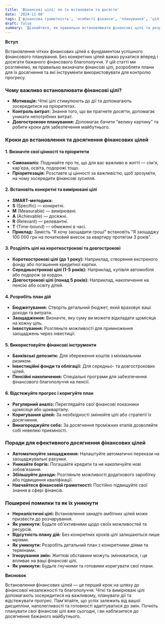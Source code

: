 ```yaml
---
title: 'Фінансові цілі: як їх встановити та досягти'
date: '2024-11-08'
tags: ['фінансова грамотність', 'особисті фінанси', 'планування', 'цілі']
draft: false
summary: 'Дізнайтеся, як правильно встановлювати фінансові цілі та розробляти стратегії для їх досягнення. Практичні поради для українців щодо ефективного фінансового планування.'
---
```


**Вступ**

Встановлення чітких фінансових цілей є фундаментом успішного фінансового планування. Без конкретних цілей важко рухатися вперед і досягати бажаного фінансового благополуччя. У цій статті ми розглянемо, як правильно визначати фінансові цілі, розробляти плани для їх досягнення та які інструменти використовувати для контролю прогресу.

### Чому важливо встановлювати фінансові цілі?

- **Мотивація:** Чіткі цілі стимулюють до дії та допомагають зосередитися на пріоритетах.
- **Контроль витрат:** Знання того, що ви прагнете досягти, допомагає уникати непотрібних витрат.
- **Довгострокове планування:** Допомагає бачити "велику картину" та робити кроки для забезпечення майбутнього.

### Кроки до встановлення та досягнення фінансових цілей

#### 1. Визначте свої цінності та пріоритети

- **Самоаналіз:** Подумайте про те, що для вас важливо в житті — сім'я, кар'єра, освіта, подорожі тощо.
- **Пріоритезація:** Розставте ці цінності за важливістю, щоб зрозуміти, на чому зосередити фінансові зусилля.

#### 2. Встановіть конкретні та вимірювані цілі

- **SMART-методика:**
- **S** (Specific) — конкретні.
- **M** (Measurable) — вимірювані.
- **A** (Achievable) — досяжні.
- **R** (Relevant) — релевантні.
- **T** (Time-bound) — обмежені в часі.
- **Приклад:** Замість "Я хочу заощадити гроші" встановіть "Я заощаджу 100 000 грн на початковий внесок за квартиру протягом 3 років".

#### 3. Розділіть цілі на короткострокові та довгострокові

- **Короткострокові цілі (до 1 року):** Наприклад, створення екстреного фонду або погашення кредитної картки.
- **Середньострокові цілі (1-5 років):** Наприклад, купівля автомобіля або подорож за кордон.
- **Довгострокові цілі (понад 5 років):** Наприклад, накопичення на пенсію або освіту дітей.

#### 4. Розробіть план дій

- **Бюджетування:** Створіть детальний бюджет, який враховує ваші доходи та витрати.
- **Заощадження:** Визначте, яку суму ви можете відкладати щомісяця на кожну ціль.
- **Інвестування:** Розгляньте можливості для примноження заощаджень через інвестиції.

#### 5. Використовуйте фінансові інструменти

- **Банківські депозити:** Для збереження коштів з мінімальним ризиком.
- **Інвестиційні фонди та облігації:** Для середньо- та довгострокових цілей.
- **Пенсійні накопичення:** Спеціальні програми для забезпечення фінансового благополуччя на пенсії.

#### 6. Відстежуйте прогрес і коригуйте план

- **Регулярний аналіз:** Переглядайте свої фінансові показники щомісяця або щокварталу.
- **Коригування цілей:** За необхідності змінюйте цілі або стратегії їх досягнення.
- **Винагороджуйте себе:** За досягнення проміжних етапів дозволяйте собі невеликі приємності.

### Поради для ефективного досягнення фінансових цілей

- **Автоматизуйте заощадження:** Налаштуйте автоматичні перекази на заощаджувальні рахунки.
- **Уникайте боргів:** Погашайте кредити та не накопичуйте нові зобов'язання.
- **Збільшуйте доходи:** Розгляньте можливості додаткового заробітку або підвищення кваліфікації.
- **Навчайтеся фінансовій грамотності:** Постійно підвищуйте свої знання в сфері фінансів.

### Поширені помилки та як їх уникнути

- **Нереалістичні цілі:** Встановлення занадто амбітних цілей може призвести до розчарування.
- **Як уникнути:** Будьте об'єктивними щодо своїх можливостей та ресурсів.
- **Відсутність плану дій:** Без конкретних кроків цілі залишаються лише мріями.
- **Як уникнути:** Розробіть детальний план з конкретними діями та термінами.
- **Ігнорування змін:** Життєві обставини можуть змінюватися, і це впливає на ваші фінансові цілі.
- **Як уникнути:** Будьте гнучкими та готовими коригувати свої плани.

**Висновок**

Встановлення фінансових цілей — це перший крок на шляху до фінансової незалежності та благополуччя. Чіткі та вимірювані цілі допомагають зосередитися на важливому, планувати дії та відстежувати прогрес. Пам'ятайте, що успіх залежить від вашої дисципліни, наполегливості та готовності адаптуватися до змін. Почніть планувати свої фінансові цілі вже сьогодні, і ви наблизитеся до досягнення бажаного майбутнього.
